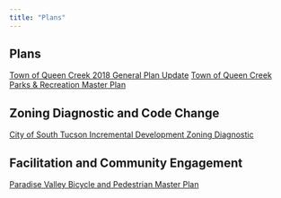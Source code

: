 ```yaml
---
title: "Plans"
---
```


## Plans
[Town of Queen Creek 2018 General Plan Update](https://plan-et.us/town-of-queen-creek-2018-general-plan/)
[Town of Queen Creek Parks & Recreation Master Plan](https://plan-et.us/toqc-2017prplan/)

## Zoning Diagnostic and Code Change
[City of South Tucson Incremental Development Zoning Diagnostic](https://www.southtucsonaz.gov/devservices/page/incremental-development-zoning-diagnostic)

## Facilitation and Community Engagement
[Paradise Valley Bicycle and Pedestrian Master Plan](https://plan-et.us/public-engagement/)

